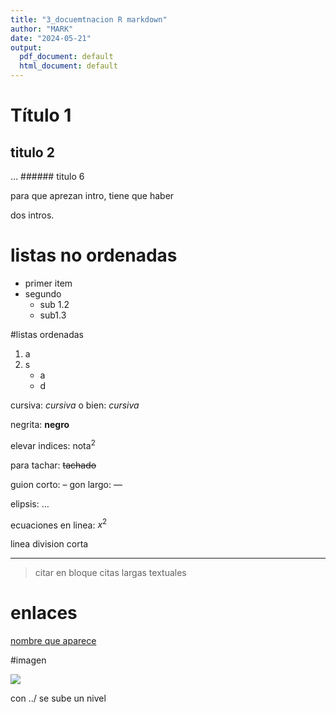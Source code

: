```yaml
---
title: "3_docuemtnacion R markdown"
author: "MARK"
date: "2024-05-21"
output:
  pdf_document: default
  html_document: default
---
```


# Título 1
## titulo 2
...
###### titulo 6

para que aprezan intro, tiene que haber

dos intros.


# listas no ordenadas

* primer item
* segundo
  + sub 1.2
  + sub1.3
  
#listas ordenadas

1. a
2. s
    * a
    * d


cursiva: *cursiva*
o bien: _cursiva_

negrita: **negro**

elevar indices:   nota^2^

para tachar: ~~tachado~~





guion corto: --
gon largo: ---

elipsis: ...

ecuaciones en linea: $x^2$


linea division corta

***

> citar en bloque citas largas textuales





# enlaces

[nombre que aparece](enlace)

#imagen

![](../../r-basic/ejercicios/ej2.png)

con ../ se sube un nivel


